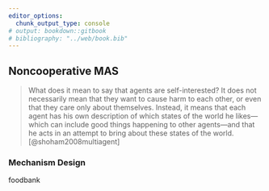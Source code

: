 ```yaml
---
editor_options:
  chunk_output_type: console
# output: bookdown::gitbook
# bibliography: "../web/book.bib"
---
```


## Noncooperative MAS {#MAS-Nonco}

> What does it mean to say that agents are self-interested? It does not necessarily mean that they want to cause harm to each other, or even that they care only about themselves. Instead, it means that each agent has his own description of which states of the world he likes—which can include good things happening to other agents—and that he acts in an attempt to bring about these states of the world. [@shoham2008multiagent]

### Mechanism Design {#MAS-Nonco-MD}

foodbank
